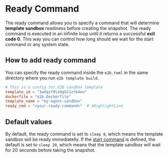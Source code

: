 # Ready Command
The ready command allows you to specify a command that will determine **template sandbox** readiness before creating the snapshot.
The ready command is executed in an infinite loop until it returns a successful **exit code&nbsp;0**.
This way you can control how long should we wait for the start command or any system state.


## How to add ready command

You can specify the ready command inside the `e2b.toml` in the same directory where you run `e2b template build`.
<CodeGroup isFileName title="e2b.toml" isRunnable={false}>
  ```toml
  # This is a config for E2B sandbox template
  template_id = "1wdqsf9le9gk21ztb4mo"
  dockerfile = "e2b.Dockerfile"
  template_name = "my-agent-sandbox"
  ready_cmd = "<your-ready-command>"  # $HighlightLine
  ```
</CodeGroup>

## Default values
By default, the ready command is set to `sleep 0`, which means the template sandbox will be ready immediatelly.
If the [start command](/docs/sandbox-template/start-cmd) is defined, the default is set to `sleep 20`, which means that the template sandbox will wait for 20 seconds before taking the snapshot.